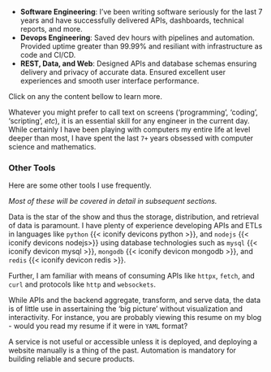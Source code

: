 <!-- Start Skills ------------------------------------------------------------> ::: { #resume-skills }

::: { .content-visible when-format="latex" }

- **Software Engineering**: I've been writing software seriously for the last 7 years and have successfully delivered APIs, dashboards, technical reports, and more.
- **Devops Engineering**: Saved dev hours with pipelines and automation. Provided uptime greater than $99.99\%$ and resiliant with infrastructure as code and CI/CD.
- **REST, Data, and Web**: Designed APIs and database schemas ensuring delivery and privacy of accurate data. Ensured excellent user experiences and smooth user interface performance.

:::

<!-- Start Conditional Content -----------------------------------------------> ::: { .content-hidden when-format="latex" }

::: { .fw-light .text-center .fst-italic }

Click on any the content bellow to learn more.

:::

<!-- Start Overlay -----------------------------------------------------------> ::: { #resume-skills-overlay }
<!-- Start impl --------------------------------------------------------------> ::: { .overlay-content-item data-key="impl" data-colorize-color="indigo" data-colorize-color-text="white" }

Whatever you might prefer to call text on screens ('programming', 'coding',
'scripting', _etc_), it is an essential skill for any engineer in the current
day. While certainly I have been playing with computers my entire life at level
deeper than most, I have spent the last `7+` years obsessed with computer
science and mathematics.

::: { #resume-skills-impl }
:::

### Other Tools { .skills-header }

::: { .skills-text }

Here are some other tools I use frequently.

_Most of these will be covered in detail in subsequent sections._

:::

::: { #resume-skills-impl-etc }

:::

<!-- Stop impl ---------------------------------------------------------------> :::

<!-- Start API and DB --------------------------------------------------------> ::: { .overlay-content-item data-key="api-and-db" data-colorize-color="yellow" }

::: { .skills-text}

Data is the star of the show and thus the storage, distribution, and retrieval of data is paramount.
I have plenty of experience developing APIs and ETLs
in languages like `python` {{< iconify devicons python >}}, and `nodejs` {{< iconify devicons nodejs>}}
using database technologies such as `mysql` {{< iconify devicon mysql >}}, `mongodb` {{< iconify devicon mongodb >}}, and `redis` {{< iconify devicon redis >}}.

Further, I am familiar with means of consuming APIs like `httpx`, `fetch`,
and `curl` and protocols like `http` and `websockets`.

:::

::: { #api-and-db }

:::

<!-- STOP API and DB ---------------------------------------------------------> :::

<!-- Start UIUX --------------------------------------------------------------> ::: { .overlay-content-item data-key="uiux" data-colorize-color="blue" }

::: { .skills-text }

While APIs and the backend aggregate, transform, and serve data, the data is
of little use in assertaining the 'big picture' without visualization and
interactivity.
For instance, you are probably viewing this resume on my blog - would you read
my resume if it were in `YAML` format?

:::

::: { #uiux }

:::

<!-- Stop UIUX ---------------------------------------------------------------> :::

<!-- Start DevOps ------------------------------------------------------------> ::: { .overlay-content-item data-key="devops" data-colorize-color="teal" }

::: { .skills-text }

A service is not useful or accessible unless it is deployed, and
deploying a website manually is a thing of the past. Automation is
mandatory for building reliable and secure products.

:::

::: { #devops }

:::

<!-- Stop DevOps -------------------------------------------------------------> :::
<!-- Stop Overlay ------------------------------------------------------------> :::

::: { #resume-skills-main }

:::

<!-- Start Conditional Content -----------------------------------------------> :::

<!-- Stop Skills -------------------------------------------------------------> :::

